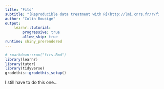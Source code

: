 ```yaml
---
title: "Fits"
subtitle: "[Reproducible data treatment with R](http://lmi.cnrs.fr/r/fitting.html)"
author: "Colin Bousige"
output: 
    learnr::tutorial:
        progressive: true
        allow_skip: true
runtime: shiny_prerendered
---
```


```r
# rmarkdown::run("fits.Rmd")
library(learnr)
library(tutor)
library(tidyverse)
gradethis::gradethis_setup()
```

I still have to do this one...